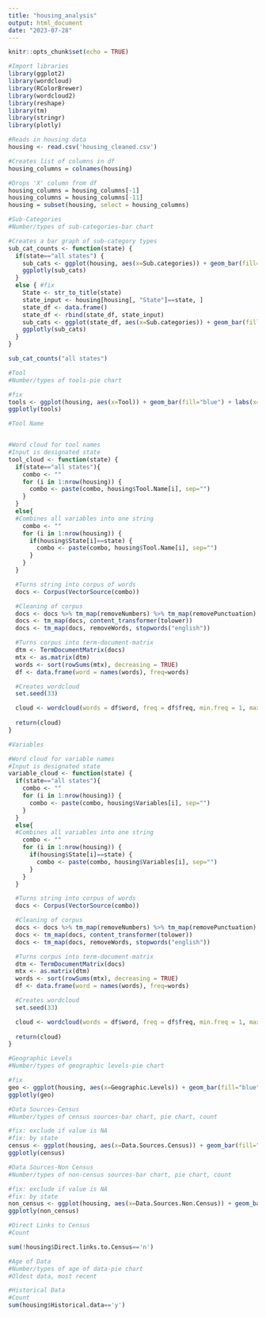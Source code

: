 ```yaml
---
title: "housing_analysis"
output: html_document
date: "2023-07-28"
---
```


```r
knitr::opts_chunk$set(echo = TRUE)
```

```r
#Import libraries
library(ggplot2)
library(wordcloud)
library(RColorBrewer)
library(wordcloud2)
library(reshape)
library(tm)
library(stringr)
library(plotly)
```

```r
#Reads in housing data
housing <- read.csv('housing_cleaned.csv')
```

```r
#Creates list of columns in df
housing_columns = colnames(housing)

#Drops 'X' column from df
housing_columns = housing_columns[-1]
housing_columns = housing_columns[-11]
housing = subset(housing, select = housing_columns)
```

```r
#Sub-Categories
#Number/types of sub-categories-bar chart

#Creates a bar graph of sub-category types
sub_cat_counts <- function(state) {
  if(state=="all states") {
    sub_cats <- ggplot(housing, aes(x=Sub.categories)) + geom_bar(fill="blue") + labs(x="Sub-Categories", y="Count", title="Types of Sub-Categories") + theme(axis.text.x = element_text(angle = 25))
    ggplotly(sub_cats)
  }
  else { #fix
    State <- str_to_title(state)
    state_input <- housing[housing[, "State"]==state, ]
    state_df <- data.frame()
    state_df <- rbind(state_df, state_input)
    sub_cats <- ggplot(state_df, aes(x=Sub.categories)) + geom_bar(fill="blue") + labs(x="Sub-Categories", y="Count", title="Types of Sub-Categories") + theme(axis.text.x = element_text(angle = 25))
    ggplotly(sub_cats)
  }
}

```


```r
sub_cat_counts("all states")
```


```r
#Tool
#Number/types of tools-pie chart

#fix
tools <- ggplot(housing, aes(x=Tool)) + geom_bar(fill="blue") + labs(x="Tool", y="Count", title="Types of Tools") + theme(axis.text.x = element_text(angle = 45))
ggplotly(tools)
```

```r
#Tool Name


#Word cloud for tool names
#Input is designated state
tool_cloud <- function(state) {
  if(state=="all states"){
    combo <- ""
    for (i in 1:nrow(housing)) {
      combo <- paste(combo, housing$Tool.Name[i], sep="")
    }
  }
  else{
  #Combines all variables into one string
    combo <- ""
    for (i in 1:nrow(housing)) {
      if(housing$State[i]==state) {
        combo <- paste(combo, housing$Tool.Name[i], sep="")
      }
    }
  }

  #Turns string into corpus of words
  docs <- Corpus(VectorSource(combo))

  #Cleaning of corpus
  docs <- docs %>% tm_map(removeNumbers) %>% tm_map(removePunctuation) %>% tm_map(stripWhitespace)
  docs <- tm_map(docs, content_transformer(tolower))
  docs <- tm_map(docs, removeWords, stopwords("english"))

  #Turns corpus into term-document-matrix
  dtm <- TermDocumentMatrix(docs)
  mtx <- as.matrix(dtm)
  words <- sort(rowSums(mtx), decreasing = TRUE)
  df <- data.frame(word = names(words), freq=words)

  #Creates wordcloud
  set.seed(33)

  cloud <- wordcloud(words = df$word, freq = df$freq, min.freq = 1, max.words = 100, random.order = FALSE, rot.per = 0, colors = brewer.pal(4, "Set1"))
  
  return(cloud)
}
```


```r
#Variables

#Word cloud for variable names
#Input is designated state
variable_cloud <- function(state) {
  if(state=="all states"){
    combo <- ""
    for (i in 1:nrow(housing)) {
      combo <- paste(combo, housing$Variables[i], sep="")
    }
  }
  else{
  #Combines all variables into one string
    combo <- ""
    for (i in 1:nrow(housing)) {
      if(housing$State[i]==state) {
        combo <- paste(combo, housing$Variables[i], sep="")
      }
    }
  }

  #Turns string into corpus of words
  docs <- Corpus(VectorSource(combo))

  #Cleaning of corpus
  docs <- docs %>% tm_map(removeNumbers) %>% tm_map(removePunctuation) %>% tm_map(stripWhitespace)
  docs <- tm_map(docs, content_transformer(tolower))
  docs <- tm_map(docs, removeWords, stopwords("english"))

  #Turns corpus into term-document-matrix
  dtm <- TermDocumentMatrix(docs)
  mtx <- as.matrix(dtm)
  words <- sort(rowSums(mtx), decreasing = TRUE)
  df <- data.frame(word = names(words), freq=words)

  #Creates wordcloud
  set.seed(33)

  cloud <- wordcloud(words = df$word, freq = df$freq, min.freq = 1, max.words = 100, random.order = FALSE, rot.per = 0, colors = brewer.pal(4, "Set1"))
  
  return(cloud)
}
```


```r
#Geographic Levels
#Number/types of geographic levels-pie chart

#fix
geo <- ggplot(housing, aes(x=Geographic.Levels)) + geom_bar(fill="blue") + labs(x="Geographic Levels", y="Count", title="Types of Geoographic Levels") + theme(axis.text.x = element_text(angle = 45))
ggplotly(geo)
```

```r
#Data Sources-Census
#Number/types of census sources-bar chart, pie chart, count

#fix: exclude if value is NA
#fix: by state
census <- ggplot(housing, aes(x=Data.Sources.Census)) + geom_bar(fill="blue") + labs(x="Census Source", y="Count", title="Types of Census Sources") + theme(axis.text.x = element_text(angle = 45))
ggplotly(census)
```

```r
#Data Sources-Non Census
#Number/types of non-census sources-bar chart, pie chart, count

#fix: exclude if value is NA
#fix: by state
non_census <- ggplot(housing, aes(x=Data.Sources.Non.Census)) + geom_bar(fill="blue") + labs(x="Data Sources", y="Count", title="Data Sources") + theme(axis.text.x = element_text(angle = 45))
ggplotly(non_census)
```

```r
#Direct Links to Census
#Count

sum(!housing$Direct.links.to.Census=='n')
```

```r
#Age of Data
#Number/types of age of data-pie chart
#Oldest data, most recent
```

```r
#Historical Data
#Count
sum(housing$Historical.data=='y')
```

